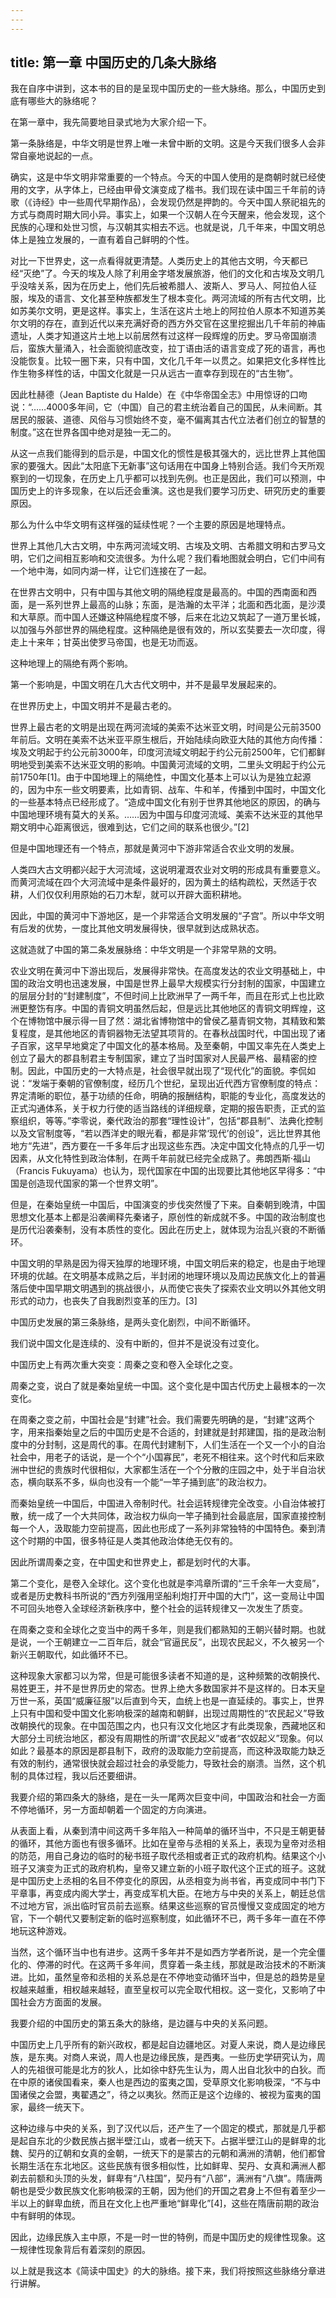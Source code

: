 ```yaml
---
---
---
```

title: 第一章 中国历史的几条大脉络
---




我在自序中讲到，这本书的目的是呈现中国历史的一些大脉络。那么，中国历史到底有哪些大的脉络呢？

在第一章中，我先简要地目录式地为大家介绍一下。

第一条脉络是，中华文明是世界上唯一未曾中断的文明。这是今天我们很多人会非常自豪地说起的一点。

确实，这是中华文明非常重要的一个特点。今天的中国人使用的是商朝时就已经使用的文字，从字体上，已经由甲骨文演变成了楷书。我们现在读中国三千年前的诗歌（《诗经》中一些周代早期作品），会发现仍然是押韵的。今天中国人祭祀祖先的方式与商周时期大同小异。事实上，如果一个汉朝人在今天醒来，他会发现，这个民族的心理和处世习惯，与汉朝其实相去不远。也就是说，几千年来，中国文明总体上是独立发展的，一直有着自己鲜明的个性。

对比一下世界史，这一点看得就更清楚。人类历史上的其他古文明，今天都已经“灭绝”了。今天的埃及人除了利用金字塔发展旅游，他们的文化和古埃及文明几乎没啥关系，因为在历史上，他们先后被希腊人、波斯人、罗马人、阿拉伯人征服，埃及的语言、文化甚至种族都发生了根本变化。两河流域的所有古代文明，比如苏美尔文明，更是这样。事实上，生活在这片土地上的阿拉伯人原本不知道苏美尔文明的存在，直到近代以来充满好奇的西方外交官在这里挖掘出几千年前的神庙遗址，人类才知道这片土地上以前居然有过这样一段辉煌的历史。罗马帝国崩溃后，蛮族大量涌入，社会面貌彻底改变，拉丁语由活的语言变成了死的语言，再也没能恢复。比较一圈下来，只有中国，文化几千年一以贯之。如果把文化多样性比作生物多样性的话，中国文化就是一只从远古一直幸存到现在的“古生物”。

因此杜赫德（Jean Baptiste du Halde）在《中华帝国全志》中用惊讶的口吻说：“……4000多年间，它（中国）自己的君主统治着自己的国民，从未间断。其居民的服装、道德、风俗与习惯始终不变，毫不偏离其古代立法者们创立的智慧的制度。”这在世界各国中绝对是独一无二的。

从这一点我们能得到的启示是，中国文化的惯性是极其强大的，远比世界上其他国家的要强大。因此“太阳底下无新事”这句话用在中国身上特别合适。我们今天所观察到的一切现象，在历史上几乎都可以找到先例。也正是因此，我们可以预测，中国历史上的许多现象，在以后还会重演。这也是我们要学习历史、研究历史的重要原因。

那么为什么中华文明有这样强的延续性呢？一个主要的原因是地理特点。

世界上其他几大古文明，中东两河流域文明、古埃及文明、古希腊文明和古罗马文明，它们之间相互影响和交流很多。为什么呢？我们看地图就会明白，它们中间有一个地中海，如同内湖一样，让它们连接在了一起。

在世界古文明中，只有中国与其他文明的隔绝程度是最高的。中国的西南面和西面，是一系列世界上最高的山脉；东面，是浩瀚的太平洋；北面和西北面，是沙漠和大草原。而中国人还嫌这种隔绝程度不够，后来在北边又筑起了一道万里长城，以加强与外部世界的隔绝程度。这种隔绝是很有效的，所以玄奘要去一次印度，得走上十来年；甘英出使罗马帝国，也是无功而返。

这种地理上的隔绝有两个影响。

第一个影响是，中国文明在几大古代文明中，并不是最早发展起来的。

在世界历史上，中国文明并不是最古老的。

世界上最古老的文明是出现在两河流域的美索不达米亚文明，时间是公元前3500年前后。文明在美索不达米亚平原生根后，开始陆续向欧亚大陆的其他方向传播：埃及文明起于约公元前3000年，印度河流域文明起于约公元前2500年，它们都鲜明地受到美索不达米亚文明的影响。中国黄河流域的文明，二里头文明起于约公元前1750年[1]。由于中国地理上的隔绝性，中国文化基本上可以认为是独立起源的，因为中东一些文明要素，比如青铜、战车、牛和羊，传播到中国时，中国文化的一些基本特点已经形成了。“造成中国文化有别于世界其他地区的原因，的确与中国地理环境有莫大的关系。……因为中国与印度河流域、美索不达米亚的其他早期文明中心距离很远，很难到达，它们之间的联系也很少。”[2]

但是中国地理还有一个特点，那就是黄河中下游非常适合农业文明的发展。

人类四大古文明都兴起于大河流域，这说明灌溉农业对文明的形成具有重要意义。而黄河流域在四个大河流域中是条件最好的，因为黄土的结构疏松，天然适于农耕，人们仅仅利用原始的石刀木犁，就可以开辟大面积耕地。

因此，中国的黄河中下游地区，是一个非常适合文明发展的“子宫”。所以中华文明有后发的优势，一度比其他文明发展得快，很早就到达成熟状态。

这就造就了中国的第二条发展脉络：中华文明是一个非常早熟的文明。

农业文明在黄河中下游出现后，发展得非常快。在高度发达的农业文明基础上，中国的政治文明也迅速发展，中国是世界上最早大规模实行分封制的国家，中国建立的层层分封的“封建制度”，不但时间上比欧洲早了一两千年，而且在形式上也比欧洲更整饬有序。中国的青铜文明虽然后起，但是远比其他地区的青铜文明辉煌，这个在博物馆中展示得一目了然：湖北省博物馆中的曾侯乙墓青铜文物，其精致和繁复程度，是其他地区的青铜器物无法望其项背的。在春秋战国时代，中国出现了诸子百家，这早早地奠定了中国文化的基本格局。及至秦朝，中国又率先在人类史上创立了最大的郡县制君主专制国家，建立了当时国家对人民最严格、最精密的控制。因此，中国历史的一大特点是，社会很早就出现了“现代化”的面貌。李侃如说：“发端于秦朝的官僚制度，经历几个世纪，呈现出近代西方官僚制度的特点：界定清晰的职位，基于功绩的任命，明确的报酬结构，职能的专业化，高度发达的正式沟通体系，关于权力行使的适当路线的详细规章，定期的报告职责，正式的监察组织，等等。”李零说，秦代政治的那套“理性设计”，包括“郡县制”、法典化控制以及文官制度等，“若以西洋史的眼光看，都是非常‘现代’的创设”，远比世界其他地方“先进”，西方要在一千多年后才出现这些东西。决定中国文化特点的几乎一切因素，从文化特性到政治体制，在两千年前就已经完全成熟了。弗朗西斯·福山（Francis Fukuyama）也认为，现代国家在中国的出现要比其他地区早得多：“中国是创造现代国家的第一个世界文明”。

但是，在秦始皇统一中国后，中国演变的步伐突然慢了下来。自秦朝到晚清，中国思想文化基本上都是沿袭阐释先秦诸子，原创性的新成就不多。中国的政治制度也是历代沿袭秦制，没有本质性的变化。因此在历史上，就体现为治乱兴衰的不断循环。

中国文明的早熟是因为得天独厚的地理环境，中国文明后来的稳定，也是由于地理环境的优越。在文明基本成熟之后，半封闭的地理环境以及周边民族文化上的普遍落后使中国早期文明遇到的挑战很小，从而使它丧失了探索农业文明以外其他文明形式的动力，也丧失了自我剧烈变革的压力。[3]

中国历史发展的第三条脉络，是两头变化剧烈，中间不断循环。

我们说中国文化是连续的、没有中断的，但并不是说没有过变化。

中国历史上有两次重大突变：周秦之变和卷入全球化之变。

周秦之变，说白了就是秦始皇统一中国。这个变化是中国古代历史上最根本的一次变化。

在周秦之变之前，中国社会是“封建”社会。我们需要先明确的是，“封建”这两个字，用来指秦始皇之后的中国历史是不合适的，封建就是封邦建国，指的是政治制度中的分封制，这是周代的事。在周代封建制下，人们生活在一个又一个小的自治社会中，用老子的话说，是一个个“小国寡民”，老死不相往来。这个时代和后来欧洲中世纪的贵族时代很相似，大家都生活在一个个分散的庄园之中，处于半自治状态，横向联系不多，纵向也没有一个能“一竿子捅到底”的政治权力。

而秦始皇统一中国后，中国进入帝制时代。社会运转规律完全改变。小自治体被打散，统一成了一个大共同体，政治权力纵向一竿子捅到社会最底层，国家直接控制每一个人，汲取能力空前提高，因此也形成了一系列非常独特的中国特色。秦到清这个时期的中国，很多特征是人类其他政治体绝无仅有的。

因此所谓周秦之变，在中国史和世界史上，都是划时代的大事。

第二个变化，是卷入全球化。这个变化也就是李鸿章所谓的“三千余年一大变局”，或者是历史教科书所说的“西方列强用坚船利炮打开中国的大门”，这一变局让中国不可回头地卷入全球经济新秩序中，整个社会的运转规律又一次发生了质变。

在周秦之变和全球化之变当中的两千多年，则是我们都熟知的王朝兴替时期。也就是说，一个王朝建立一二百年后，就会“官逼民反”，出现农民起义，不久被另一个新兴王朝取代，如此循环不已。

这种现象大家都习以为常，但是可能很多读者不知道的是，这种频繁的改朝换代、易姓更王，并不是世界历史的常态。世界上绝大多数国家并不是这样的。日本天皇万世一系，英国“威廉征服”以后直到今天，血统上也是一直延续的。事实上，世界上只有中国和受中国文化影响极深的越南和朝鲜，出现过周期性的“农民起义”导致改朝换代的现象。在中国范围之内，也只有汉文化地区才有此类现象，西藏地区和大部分土司统治地区，都没有周期性的所谓“农民起义”或者“农奴起义”现象。何以如此？最基本的原因是郡县制下，政府的汲取能力空前提高，而这种汲取能力缺乏有效的制约，通常很快就会超过社会的承受能力，导致社会的崩溃。当然，这个机制的具体过程，我以后还要细讲。

我要介绍的第四条大的脉络，是在一头一尾两次巨变中间，中国政治和社会一方面不停地循环，另一方面却朝着一个固定的方向演进。

从表面上看，从秦到清中间这两千多年陷入一种简单的循环当中，不只是王朝更替的循环，其他方面也有很多循环。比如在皇帝与丞相的关系上，表现为皇帝对丞相的防范，用自己身边的临时的秘书班子取代丞相或者正式的政府机构。结果这个小班子又演变为正式的政府机构，皇帝又建立新的小班子取代这个正式的班子。这就是中国历史上丞相的名目不停变化的原因，从丞相变为尚书省，再变成同中书门下平章事，再变成内阁大学士，再变成军机大臣。在地方与中央的关系上，朝廷总信不过地方官，派出临时官员前去巡察。结果这些巡察的官员慢慢又变成固定的地方官，下一个朝代又要制定新的临时巡察制度，如此循环不已，两千多年一直在不停地玩这种游戏。

当然，这个循环当中也有进步。这两千多年并不是如西方学者所说，是一个完全僵化的、停滞的时代。在这两千多年间，贯穿着一条主线，那就是政治技术的不断演进。比如，虽然皇帝和丞相的关系总是在不停地变动循环当中，但是总的趋势是皇权越来越重，相权越来越轻，直至皇权可以完全取代相权。这一变化，又影响了中国社会方方面面的发展。

我要介绍的中国历史的第五条大的脉络，是边疆与中央的关系问题。

中国历史上几乎所有的新兴政权，都是起自边疆地区。对夏人来说，商人是边缘民族，是东夷。对商人来说，周人也是边缘民族，是西夷。一些历史学研究认为，周人的先祖很可能是北方的狄人，比如徐中舒先生认为，周人出自北狄中的白狄。而在中原的诸侯国看来，秦人也是西边的蛮夷之国，受草原文化影响极深，“不与中国诸侯之会盟，夷翟遇之”，待之以夷狄。然而正是这个边缘的、被视为蛮夷的国家，最终一统天下。

这种边缘与中央的关系，到了汉代以后，还产生了一个固定的模式，那就是几乎都是起自东北的少数民族占据半壁江山，或者一统天下。占据半壁江山的是鲜卑的北魏、契丹的辽朝和女真的金朝，一统天下的是蒙古的元朝和满洲的清朝，他们都曾长期生活在东北地区。这些民族有很多相似性，比如鲜卑、契丹、女真和满洲人都剃去前额和头顶的头发，鲜卑有“八柱国”，契丹有“八部”，满洲有“八旗”。隋唐两朝也是受少数民族文化影响极深的王朝，因为他们的开国之君身上不但有着至少一半以上的鲜卑血统，而且在文化上也严重地“鲜卑化”[4]，这些在隋唐前期的政治中有鲜明的体现。

因此，边缘民族入主中原，不是一时一世的特例，而是中国历史的规律性现象。这一规律性现象背后有着深刻的原因。

以上就是我这本《简读中国史》的大的脉络。接下来，我们将按照这些脉络分章进行讲解。
